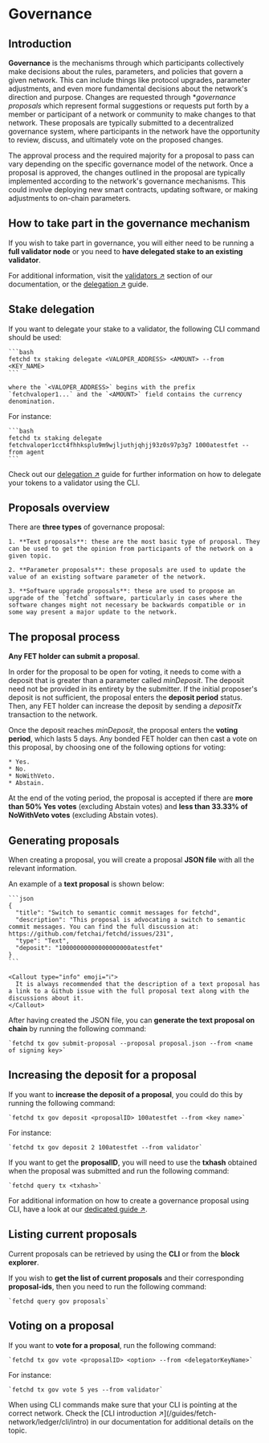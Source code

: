 
# Governance

## Introduction

**Governance** is the mechanisms through which participants collectively make decisions about the rules, parameters, and policies that govern a given network. This can include things like protocol upgrades, parameter adjustments, and even more fundamental decisions about the network's direction and purpose. Changes are requested through **governance proposals* which represent formal suggestions or requests put forth by a member or participant of a network or community to make changes to that network. These proposals are typically submitted to a decentralized governance system, where participants in the network have the opportunity to review, discuss, and ultimately vote on the proposed changes.

The approval process and the required majority for a proposal to pass can vary depending on the specific governance model of the network. Once a proposal is approved, the changes outlined in the proposal are typically implemented according to the network's governance mechanisms. This could involve deploying new smart contracts, updating software, or making adjustments to on-chain parameters.

## How to take part in the governance mechanism

If you wish to take part in governance, you will either need to be running a **full validator node** or you need to **have delegated stake to an existing validator**.

For additional information, visit the [validators ↗️](/concepts/fetch-network/ledger/validators) section of our documentation, or the [delegation ↗️](/guides/fetch-network/ledger/cli/delegator#how-to-delegate-tokens) guide.

## Stake delegation

If you want to delegate your stake to a validator, the following CLI command should be used:

    ```bash
    fetchd tx staking delegate <VALOPER_ADDRESS> <AMOUNT> --from <KEY_NAME>
    ```

    where the `<VALOPER_ADDRESS>` begins with the prefix `fetchvaloper1...` and the `<AMOUNT>` field contains the currency denomination.

For instance:

    ```bash
    fetchd tx staking delegate fetchvaloper1cct4fhhksplu9m9wjljuthjqhjj93z0s97p3g7 1000atestfet --from agent
    ```

Check out our [delegation ↗️](/guides/fetch-network/ledger/cli/delegator#how-to-delegate-tokens) guide for further information on how to delegate your tokens to a validator using the CLI.

## Proposals overview

There are **three types** of governance proposal:

    1. **Text proposals**: these are the most basic type of proposal. They can be used to get the opinion from participants of the network on a given topic.

    2. **Parameter proposals**: these proposals are used to update the value of an existing software parameter of the network.

    3. **Software upgrade proposals**: these are used to propose an upgrade of the `fetchd` software, particularly in cases where the software changes might not necessary be backwards compatible or in some way present a major update to the network.

## The proposal process

**Any FET holder can submit a proposal**.

In order for the proposal to be open for voting, it needs to come with a deposit that is greater than a parameter called _minDeposit_. The deposit need not be provided in its entirety by the submitter. If the initial proposer's deposit is not sufficient, the proposal enters the **deposit period** status. Then, any FET holder can increase the deposit by sending a _depositTx_ transaction to the network.

Once the deposit reaches _minDeposit_, the proposal enters the **voting period**, which lasts 5 days. Any bonded FET holder can then cast a vote on this proposal, by choosing one of the following options for voting:

    * Yes.
    * No.
    * NoWithVeto.
    * Abstain.

At the end of the voting period, the proposal is accepted if there are **more than 50% Yes votes** (excluding Abstain votes) and **less than 33.33% of NoWithVeto votes** (excluding Abstain votes).

## Generating proposals

When creating a proposal, you will create a proposal **JSON file** with all the relevant information.

An example of a **text proposal** is shown below:

    ```json
    {
      "title": "Switch to semantic commit messages for fetchd",
      "description": "This proposal is advocating a switch to semantic commit messages. You can find the full discussion at: https://github.com/fetchai/fetchd/issues/231",
      "type": "Text",
      "deposit": "10000000000000000000atestfet"
    }
    ```

    <Callout type="info" emoji="ℹ️">
      It is always recommended that the description of a text proposal has a link to a Github issue with the full proposal text along with the discussions about it.
    </Callout>

After having created the JSON file, you can **generate the text proposal on chain** by running the following command:

    `fetchd tx gov submit-proposal --proposal proposal.json --from <name of signing key>`

## Increasing the deposit for a proposal

If you want to **increase the deposit of a proposal**, you could do this by running the following command:

    `fetchd tx gov deposit <proposalID> 100atestfet --from <key name>`

For instance:

    `fetchd tx gov deposit 2 100atestfet --from validator`

If you want to get the **proposalID**, you will need to use the **txhash** obtained when the proposal was submitted and run the following command:

    `fetchd query tx <txhash>`

For additional information on how to create a governance proposal using CLI, have a look at our [dedicated guide ↗️](/guides/fetch-network/ledger/cli/governance-proposals).

## Listing current proposals

Current proposals can be retrieved by using the **CLI** or from the **block explorer**.

If you wish to **get the list of current proposals** and their corresponding **proposal-ids**, then you need to run the following command:

    `fetchd query gov proposals`

## Voting on a proposal

If you want to **vote for a proposal**, run the following command:

    `fetchd tx gov vote <proposalID> <option> --from <delegatorKeyName>`

For instance:

    `fetchd tx gov vote 5 yes --from validator`

<Callout type="info" emoji="ℹ️">
  When using CLI commands make sure that your CLI is pointing at the correct network. Check the [CLI introduction ↗️](/guides/fetch-network/ledger/cli/intro) in our documentation for additional details on the topic.
</Callout>
